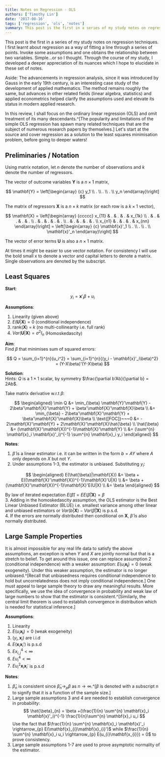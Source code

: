 ```yaml
---
title: Notes on Regression - OLS
authors: ['Timothy Lin']
date: '2017-08-16'
tags: ['regression', 'ols', 'notes']
summary: This post is the first in a series of my study notes on regression techniques. It covers regression as a solution to the least squares minimisation problem
---
```


This post is the first in a series of my study notes on regression techniques. I first learnt about regression as a way of fitting a line through a series of points. Invoke some assumptions and one obtains the relationship between two variables. Simple...or so I thought. Through the course of my study, I developed a deeper appreciation of its nuances which I hope to elucidate in these set of notes.

Aside: The advancements in regression analysis, since it was introduced by Gauss in the early 19th century, is an interesting case study of the development of applied mathematics. The method remains roughly the same, but advances in other related fields (linear algebra, statistics) and applied econometrics helped clarify the assumptions used and elevate its status in modern applied research.

In this review, I shall focus on the ordinary linear regression (OLS) and omit treatment of its many descendants.^[The popularity and limitations of the simple OLS regression has spawn many related techniques that are the subject of numerous research papers by themselves.] Let's start at the source and cover regression as a solution to the least squares minimisation problem, before going to deeper waters!

## Preliminaries / Notation

Using matrix notation, let $n$ denote the number of observations and $k$ denote the number of regressors.

The vector of outcome variables $\mathbf{Y}$ is a $n \times 1$ matrix,

$$
\mathbf{Y} = \left[\begin{array}
{c}
y_1 \\
. \\
. \\
. \\
y_n
\end{array}\right]
$$

The matrix of regressors $\mathbf{X}$ is a $n \times k$ matrix (or each row is a $k \times 1$ vector),

$$
\mathbf{X} = \left[\begin{array}
{ccccc}
x_{11} & . & . & . & x_{1k} \\
. & . & . & . & .  \\
. & . & . & . & .  \\
. & . & . & . & .  \\
x_{n1} & . & . & . & x_{nn}
\end{array}\right] =
\left[\begin{array}
{c}
\mathbf{x}'_1 \\
. \\
. \\
. \\
\mathbf{x}'_n
\end{array}\right]
$$

The vector of error terms $\mathbf{U}$ is also a $n \times 1$ matrix.

At times it might be easier to use vector notation. For consistency I will use the bold small x to denote a vector and capital letters to denote a matrix. Single observations are denoted by the subscript.

## Least Squares

**Start**:  
$$y_i = \mathbf{x}'_i \beta + u_i$$

**Assumptions**:

1. Linearity (given above)
2. $E(\mathbf{U}|\mathbf{X}) = 0$ (conditional independence)
3. rank($\mathbf{X}$) = $k$ (no multi-collinearity i.e. full rank)
4. $Var(\mathbf{U}|\mathbf{X}) = \sigma^2 I_n$ (Homoskedascity)

**Aim**:  
Find $\beta$ that minimises sum of squared errors:

$$
Q = \sum_{i=1}^{n}{u_i^2} = \sum_{i=1}^{n}{(y_i - \mathbf{x}'_i\beta)^2} = (Y-X\beta)'(Y-X\beta)
$$

**Solution**:  
Hints: $Q$ is a $1 \times 1$ scalar, by symmetry $\frac{\partial b'Ab}{\partial b} = 2Ab$.

Take matrix derivative w.r.t $\beta$:

$$
\begin{aligned}
\min Q &= \min_{\beta} \mathbf{Y}'\mathbf{Y} - 2\beta'\mathbf{X}'\mathbf{Y} +
\beta'\mathbf{X}'\mathbf{X}\beta \\
&= \min_{\beta} - 2\beta'\mathbf{X}'\mathbf{Y} + \beta'\mathbf{X}'\mathbf{X}\beta \\
\text{[FOC]}~~~0 &=  - 2\mathbf{X}'\mathbf{Y} + 2\mathbf{X}'\mathbf{X}\hat{\beta} \\
\hat{\beta} &= (\mathbf{X}'\mathbf{X})^{-1}\mathbf{X}'\mathbf{Y} \\
&= (\sum^{n} \mathbf{x}_i \mathbf{x}'_i)^{-1} \sum^{n} \mathbf{x}_i y_i
\end{aligned}
$$

**Notes**:

1. $\hat{\beta}$ is a linear estimator i.e. it can be written in the form $b=AY$ where $A$ only depends on $X$ but not $Y$.
2. Under assumptions 1-3, the estimator is unbiased. Substituting $y_{i}$:

$$
\begin{aligned}
E(\hat{\beta}|\mathbf{X}) &= \beta + E((\mathbf{X}'\mathbf{X})^{-1}\mathbf{X}'U|X) \\
&= \beta + (\mathbf{X}'\mathbf{X})^{-1}\mathbf{X}'E(U|X) \\
&= \beta
\end{aligned}
$$

By law of iterated expectation $E(\hat{\beta}) = EE(\hat{\beta}|\mathbf{X}) = \beta$  
3. Adding in the homoskedascity assumption, the OLS estimator is the Best Linear Unbiased Estimator (BLUE) i.e. smallest variance among other linear and unbiased estimators or $Var(b|\mathbf{X}) - Var(\hat{\beta}|\mathbf{X})$ is p.s.d.  
4. If the errors are normally distributed then conditional on $\mathbf{X}$, $\hat{\beta}$ is also normally distributed.

## Large Sample Properties

It is almost impossible for any real life data to satisfy the above assumptions, an exception is when $Y$ and $X$ are jointly normal but that is a stretch to belief. To get around this issue, one can replace assumption 2 (conditional independence) with a weaker assumption: $E(u_{i}\mathbf{x_{i}}) = 0$ (weak exogeneity). Under this weaker assumption, the estimator is no longer unbiased.^[Recall that unbiasedness requires conditional independence to hold but uncorrelatedness does not imply conditional independence.] One must appeal to large sample theory to draw any meaningful results. More specifically, we use the idea of convergence in probability and weak law of large numbers to show that the estimator is consistent.^[Similarly, the central limit theorem is used to establish convergence in distribution which is needed for statistical inference.]

**Assumptions**:

1. Linearity
2. $E(u_{i}\mathbf{x_{i}}) = 0$ (weak exogeneity)
3. $(y_{i},\mathbf{x}_{i})$ are i.i.d
4. $E(\mathbf{x}_{i}\mathbf{x}_{i}')$ is p.s.d
5. $Ex^{4}_{i,j} < \infty$
6. $Eu^{4}_{i} < \infty$
7. $Eu^{2}_{i}\mathbf{x}_{i}\mathbf{x}_{i}'$ is p.s.d

**Notes**:

1. $\hat{\beta}_{n}$ is consistent since $\hat{\beta}_{n} \rightarrow_{p} \beta$ as $n \rightarrow \infty$.^[$\beta$ is denoted with a subscript n to signify that it is a function of the sample size.]
2. Large sample assumptions 3 and 4 are needed to establish convergence in probability:
   $$
   \hat{\beta}_{n} = \beta +(\frac{1}{n} \sum^{n} \mathbf{x}_i \mathbf{x}'_i)^{-1} \frac{1}{n}\sum^{n} \mathbf{x}_i u_i
   $$
   Use the fact that $\frac{1}{n} \sum^{n} \mathbf{x}_i \mathbf{x}'_i \rightarrow_{p} E(\mathbf{x}_{i}\mathbf{x}_{i}')$ while $\frac{1}{n} \sum^{n} \mathbf{x}_i u_i \rightarrow_{p} E(u_{i}\mathbf{x_{i}}) = 0$ to prove consistency.
3. Large sample assumptions 1-7 are used to prove asymptotic normality of the estimator.
